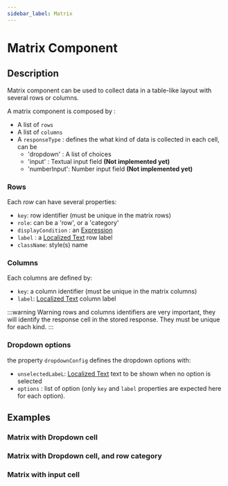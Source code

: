 ```yaml
---
sidebar_label: Matrix
---
```


# Matrix Component

## Description 

Matrix component can be used to collect data in a table-like layout with several rows or columns.

A matrix component is composed by :

- A list of `rows`
- A list of `columns`
- A `responseType` : defines the what kind of data is collected in each cell, can be 
    - 'dropdown' : A list of choices
    - 'input' : Textual input field **(Not implemented yet)**
    - 'numberInput': Number input field **(Not implemented yet)**

### Rows

Each *row* can have several properties:
 - `key`: row identifier (must be unique in the matrix rows)
 - `role`: can be a 'row', or a 'category'
 - `displayCondition` : an [Expression](../../expression)
 - `label` : a [Localized Text](../../../general/concepts#localized) row label 
 - `className`: style(s) name

### Columns

Each columns are defined by:
- `key`: a column identifier (must be unique in the matrix columns)
- `label`: [Localized Text](/general/concepts#localized) column label

:::warning Warning
rows and columns identifiers are very important, they will identify the response cell in the stored response. They must be unique for each kind.
:::

### Dropdown options

 the property `dropdownConfig` defines the dropdown options with:

 - `unselectedLabeL`: [Localized Text](../../../general/concepts#localized) text to be shown when no option is selected
 - `options` : list of option (only `key` and `label` properties are expected here for each option).

## Examples

### Matrix with Dropdown cell

<SurveyComponent name="MatrixDropDownItem"/>

### Matrix with Dropdown cell, and row category

<SurveyComponent name="MatrixDropDownCategoryItem"/>

### Matrix with input cell

<SurveyComponent name="MatrixInputItem"/>
